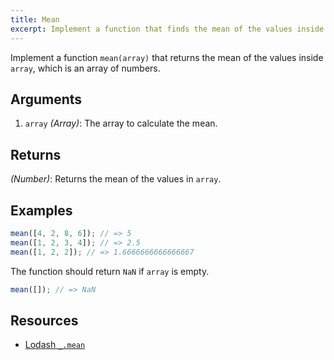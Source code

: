 ---
title: Mean
excerpt: Implement a function that finds the mean of the values inside an array
---

Implement a function `mean(array)` that returns the mean of the values inside `array`, which is an array of numbers.

## Arguments

1. `array` _(Array)_: The array to calculate the mean.

## Returns

_(Number)_: Returns the mean of the values in `array`.

## Examples

```js
mean([4, 2, 8, 6]); // => 5
mean([1, 2, 3, 4]); // => 2.5
mean([1, 2, 2]); // => 1.6666666666666667
```

The function should return `NaN` if `array` is empty.

```js
mean([]); // => NaN
```

## Resources

- [Lodash `_.mean`](https://lodash.com/docs/#mean)
